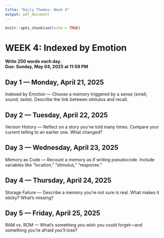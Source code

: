 ```yaml
---
title: "Daily Themes: Week 4"
output: pdf_document
---
```


```r
knitr::opts_chunk$set(echo = TRUE)
```

# WEEK 4: Indexed by Emotion

**Write 250 words each day.**  
**Due: Sunday, May 04, 2025 at 11:59 PM**

## Day 1 — Monday, April 21, 2025

Indexed by Emotion — Choose a memory triggered by a sense (smell, sound, taste). Describe the link between stimulus and recall.

## Day 2 — Tuesday, April 22, 2025

Version History — Reflect on a story you’ve told many times. Compare your current telling to an earlier one. What changed?

## Day 3 — Wednesday, April 23, 2025

Memory as Code — Recount a memory as if writing pseudocode. Include variables like “location,” “stimulus,” “response.”

## Day 4 — Thursday, April 24, 2025

Storage Failure — Describe a memory you’re not sure is real. What makes it sticky? What’s missing?

## Day 5 — Friday, April 25, 2025

RAM vs. ROM — What’s something you wish you could forget—and something you’re afraid you’ll lose?

